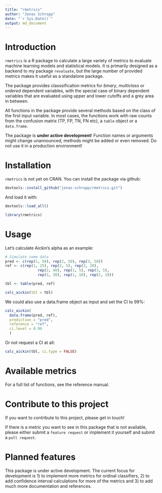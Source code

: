 ```yaml
---
title: "rmetrics"
author: "Jonas Schropp"
date: "`r Sys.Date()`"
output: md_document
---
```


# Introduction

`rmetrics` is a R package to calculate a large variety of metrics to evaluate machine learning models and statistical models. It is primarily designed as a backend to my package `revaluate`, but the large number of provided metrics makes it useful as a standalone package.  

The package provides classsification metrics for *binary*, *multiclass* or *ordered* dependent variables, with the special case of binary dependent variables that are evaluated using upper and lower cutoffs and a grey area in between.  

All functions in the package provide several methods based on the class of the first input variable. In most cases, the functions work with raw counts from the confusion matrix (TP, FP, TN, FN etc), a `table` object or a `data.frame`. 

The package is **under active development**! Function names or arguments might change unannounced, methods might be added or even removed. Do not use it in a production environment!

# Installation

`rmetrics` is not yet on CRAN. You can install the package via github:

```r
devtools::install_github("jonas-schropp/rmetrics.git")
```

And load it with:
```r
devtools::load_all()
```

```r
library(rmetrics)
```

# Usage

Let's calculate Aickin's alpha as an example:
```r
# Simulate some data
pred <- c(rep(1, 50), rep(2, 50), rep(3, 50))
ref <- c(rep(1, 25), rep(2, 5), rep(3, 20),
               rep(2, 40), rep(1, 5), rep(3, 5),
               rep(3, 30), rep(1, 10), rep(2, 10))

tbl <- table(pred, ref)

calc_aickin(tbl = tbl)
```
We could also use a data.frame object as input and set the CI to 99%:
```r
calc_aickin(
  data.frame(pred, ref),
  prediction = "pred",
  reference = "ref",
  ci.level = 0.99
  )
```

Or not request a CI at all:
```r
calc_aickin(tbl, ci.type = FALSE)
```

# Available metrics

For a full list of functions, see the reference manual.

# Contribute to this project

If you want to contribute to this project, please get in touch!

If there is a metric you want to see in this package that is not available, please either submit a `feature request` or implement it yourself and submit a `pull request`.

# Planned features

This package is under active development. The current focus for development is 1) to implement more metrics for ordinal classifiers, 2) to add confidence interval calculations for more of the metrics and 3) to add much more documentation and references.


